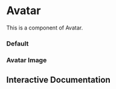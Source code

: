 

<Meta of={Story} />

# Avatar

This is a component of Avatar.

### Default
<Canvas of={Story.Default} />

### Avatar Image
<Canvas of={Story.AvatarImage} />

## Interactive Documentation

<Primary />
<Controls />
